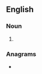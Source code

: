 ==English==

===Noun===
{{head|en|noun plural form}}

# {{plural of|dunam|lang=en}}

===Anagrams===
* {{anagrams|en|Dumans|Mundas|Musnad|maunds|musnad|undams}}